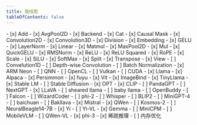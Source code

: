 ```yaml
---
title: 路线图
tableOfContents: false
---
```


<Card title="更多算子（Op）" icon="random">
- [x] Add
- [x] AvgPool2D
- [x] Backend
- [x] Cat
- [x] Causal Mask
- [x] Convolution2D
- [x] Convolution3D
- [x] Division
- [x] Embedding
- [x] GELU
- [x] LayerNorm
- [x] Linear
- [x] Matmul
- [x] MaxPool2D
- [x] Mul
- [x] QuickGELU
- [x] RMSNorm
- [x] ReLU
- [x] ReLU Squared
- [x] RoPE
- [x] Scale
- [x] SiLU
- [x] SoftMax
- [x] Split
- [x] Transpose
- [x] View
- [ ] Convelution1D
- [ ] Depth-wise Convolution
- [ ] Batch Normalization

</Card>

<Card title="更多后端"  icon="random">
- [x] ARM Neon
- [ ] QNN 
- [ ] OpenCL
- [ ] Vulkan
- [ ] CUDA
</Card>


<Card title="更多模型" icon="random">
- [x] Llama
- [x] Alpaca
- [x] Persimmon
- [x] fuyu
- [x] Vit
- [x] ImageBind
- [x] TinyLlama
- [x] Stable LM
- [ ] Stable Diffusion
- [x] OPT
- [x] CLIP
- [ ] PandaGPT
- [ ] NextGPT
- [x] LLaVA
- [ ] sheared llama
- [ ] baby llama
- [ ] OpenBuddy
- [ ] Falcon
- [ ] WizardCoder
- [ ] phi-2
- [ ] Whisper
- [ ] BLIP2
- [ ] MiniGPT-4
- [ ] baichuan
- [ ] Bakllava
- [x] Mistral
- [x] QWen
- [ ] Kosmos-2
- [ ] NeuralBeagle14-7B
- [x] Yi
- [ ] Yi-VL
- [x] Gemma
- [ ] MiniCPM
- [ ] MobileVLM
- [ ] QWen-VL
- [x] phi-3
</Card>

<Card title="其他改进" icon="random">
- [x] 稀疏推理
- [ ] 内存优化
</Card>
